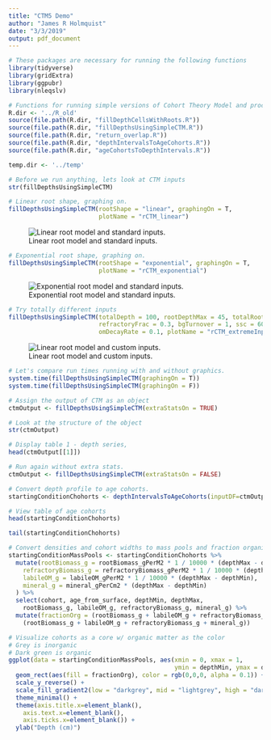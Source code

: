 ```yaml
---
title: "CTM5 Demo"
author: "James R Holmquist"
date: "3/3/2019"
output: pdf_document
---
```


```r
# These packages are necessary for running the following functions
library(tidyverse)
library(gridExtra)
library(ggpubr)
library(nleqslv)
```

``` r
# Functions for running simple versions of Cohort Theory Model and process outputs.
R.dir <- '../R_old'
source(file.path(R.dir, "fillDepthCellsWithRoots.R"))
source(file.path(R.dir, "fillDepthsUsingSimpleCTM.R"))
source(file.path(R.dir, "return_overlap.R"))
source(file.path(R.dir, "depthIntervalsToAgeCohorts.R"))
source(file.path(R.dir, "ageCohortsToDepthIntervals.R"))

temp.dir <- '../temp'
``` 

``` r
# Before we run anything, lets look at CTM inputs
str(fillDepthsUsingSimpleCTM)
```

\newpage

```r
# Linear root shape, graphing on.
fillDepthsUsingSimpleCTM(rootShape = "linear", graphingOn = T, 
                         plotName = "rCTM_linear")
```
![Linear root model and standard inputs.](../temp/rCTM_linear.jpg){ fig.width=50% }

\newpage

```r
# Exponential root shape, graphing on.
fillDepthsUsingSimpleCTM(rootShape = "exponential", graphingOn = T,
                         plotName = "rCTM_exponential")
```
![Exponential root model and standard inputs.](../temp/rCTM_exponential.jpg){ fig.width=50% }

\newpage

```r
# Try totally different inputs
fillDepthsUsingSimpleCTM(totalDepth = 100, rootDepthMax = 45, totalRootBmass = 5000,
                         refractoryFrac = 0.3, bgTurnover = 1, ssc = 60, depthBelowMHW = 20,
                         omDecayRate = 0.1, plotName = "rCTM_extremeInputs", graphingOn = TRUE)
```

![Linear root model and custom inputs.](../temp/rCTM_exponential.jpg){ fig.width=50% }

```r
# Let's compare run times running with and without graphics.
system.time(fillDepthsUsingSimpleCTM(graphingOn = T))
system.time(fillDepthsUsingSimpleCTM(graphingOn = F))
```

``` r
# Assign the output of CTM as an object
ctmOutput <- fillDepthsUsingSimpleCTM(extraStatsOn = TRUE)

# Look at the structure of the object
str(ctmOutput)

# Display table 1 - depth series,
head(ctmOutput[[1]])
```

``` r
# Run again without extra stats.
ctmOutput <- fillDepthsUsingSimpleCTM(extraStatsOn = FALSE)

# Convert depth profile to age cohorts.
startingConditionChohorts <- depthIntervalsToAgeCohorts(inputDF=ctmOutput[[1]])

# View table of age cohorts
head(startingConditionChohorts)

tail(startingConditionChohorts)

# Convert densities and cohort widths to mass pools and fraction organic matter
startingConditionMassPools <- startingConditionChohorts %>%
  mutate(rootBiomass_g = rootBiomass_gPerM2 * 1 / 10000 * (depthMax - depthMin),
    refractoryBiomass_g = refractoryBiomass_gPerM2 * 1 / 10000 * (depthMax - depthMin),
    labileOM_g = labileOM_gPerM2 * 1 / 10000 * (depthMax - depthMin),
    mineral_g = mineral_gPerCm2 * (depthMax - depthMin)
  ) %>%
  select(cohort, age_from_surface, depthMin, depthMax,
    rootBiomass_g, labileOM_g, refractoryBiomass_g, mineral_g) %>%
  mutate(fractionOrg = (rootBiomass_g + labileOM_g + refractoryBiomass_g) /
    (rootBiomass_g + labileOM_g + refractoryBiomass_g + mineral_g))

# Visualize cohorts as a core w/ organic matter as the color
# Grey is inorganic
# Dark green is organic
ggplot(data = startingConditionMassPools, aes(xmin = 0, xmax = 1, 
                                              ymin = depthMin, ymax = depthMax)) +
  geom_rect(aes(fill = fractionOrg), color = rgb(0,0,0, alpha = 0.1)) +
  scale_y_reverse() +
  scale_fill_gradient2(low = "darkgrey", mid = "lightgrey", high = "darkgreen", midpoint = 0.13) + 
  theme_minimal() +
  theme(axis.title.x=element_blank(),
    axis.text.x=element_blank(),
    axis.ticks.x=element_blank()) +
  ylab("Depth (cm)")
```

